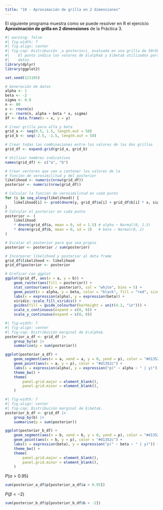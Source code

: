 ```yaml
---
title: "10 - Aproximación de grilla en 2 dimensiones"
---
```


El siguiente programa muestra como se puede resolver en R el ejercicio
**Aproximación de grilla en 2 dimensiones** de la Práctica 3.

```r
#| warning: false
#| fig-width: 7
#| fig-align: center
#| fig-cap: Distribución _a posteriori_ evaluada en una grilla de 50×50 puntos.<br>
#|    El punto indica los valores de $\alpha$ y $\beta$ utilizados para generar los
#|    datos.
library(dplyr)
library(ggplot2)

set.seed(121195)

# Generación de datos
alpha <- 1
beta <- -2
sigma <- 0.8
n <- 80
x <- rnorm(n)
y <- rnorm(n, alpha + beta * x, sigma)
df <- data.frame(x = x, y = y)

# Crear grilla para alfa y beta
grid_a <- seq(0.5, 1.5, length.out = 50)
grid_b <- seq(-2.5, -1.5, length.out = 50)

# Crear todas las combinaciones entre los valores de las dos grillas
grid_df <- expand.grid(grid_a, grid_b)

# Utilizar nombres indicativos
names(grid_df) <- c("a", "b")

# Crear vectores que van a contener los valores de la
# función de verosimilitud y del posterior
likelihood <- numeric(nrow(grid_df))
posterior <- numeric(nrow(grid_df))

# Calcular la función de verosimilitud en cada punto
for (i in seq_along(likelihood)) {
    likelihood[i] <- prod(dnorm(y, grid_df$a[i] + grid_df$b[i] * x, sigma))
}
# Calcular el posterior en cada punto
posterior <- (
    likelihood
    * dnorm(grid_df$a, mean = 0, sd = 1.5) # alpha ~ Normal(0, 1.5)
    * dnorm(grid_df$b, mean = 0, sd = 2)   # beta ~ Normal(0, 2)
)

# Escalar el posterior para que sea propio
posterior <- posterior / sum(posterior)

# Incorporar likelihood y posterior al data frame
grid_df$likelihood <- likelihood
grid_df$posterior <- posterior

# Graficar con ggplot
ggplot(grid_df, aes(x = a, y = b)) +
    geom_raster(aes(fill = posterior)) +
    stat_contour(aes(z = posterior), col = "white", bins = 5) +
    geom_point(x = alpha, y = beta, color = "black", fill = "red", size = 3, pch = 21) +
    labs(x = expression(alpha), y = expression(beta)) +
    viridis::scale_fill_viridis() +
    guides(fill = guide_colourbar(barheight = unit(4.2, "in"))) +
    scale_x_continuous(expand = c(0, 0)) +
    scale_y_continuous(expand = c(0, 0))
```

```r
#| fig-width: 7
#| fig-align: center
#| fig-cap: Distribución marginal de $\alpha$.
posterior_a_df <- grid_df |>
    group_by(a) |>
    summarise(p = sum(posterior))

ggplot(posterior_a_df) +
    geom_segment(aes(x = a, xend = a, y = 0, yend = p), color = "#d1352c") +
    geom_point(aes(x = a, y = p), color = "#d1352c") +
    labs(x = expression(alpha), y = expression("p(" ~ alpha ~ " | y)")) +
    theme_bw() +
    theme(
        panel.grid.major = element_blank(),
        panel.grid.minor = element_blank(),
    )
```


```r
#| fig-width: 7
#| fig-align: center
#| fig-cap: Distribución marginal de $\beta$.
posterior_b_df <- grid_df |>
    group_by(b) |>
    summarise(p = sum(posterior))

ggplot(posterior_b_df) +
    geom_segment(aes(x = b, xend = b, y = 0, yend = p), color = "#d1352c") +
    geom_point(aes(x = b, y = p), color = "#d1352c") +
    labs(x = expression(beta), y = expression("p(" ~ beta ~ " | y)")) +
    theme_bw() +
    theme(
        panel.grid.major = element_blank(),
        panel.grid.minor = element_blank(),
    )
```


$P(\alpha > 0.95)$

```r
sum(posterior_a_df$p[posterior_a_df$a > 0.95])
```

$P(\beta < -2)$

```r
sum(posterior_b_df$p[posterior_b_df$b < -2])
```

